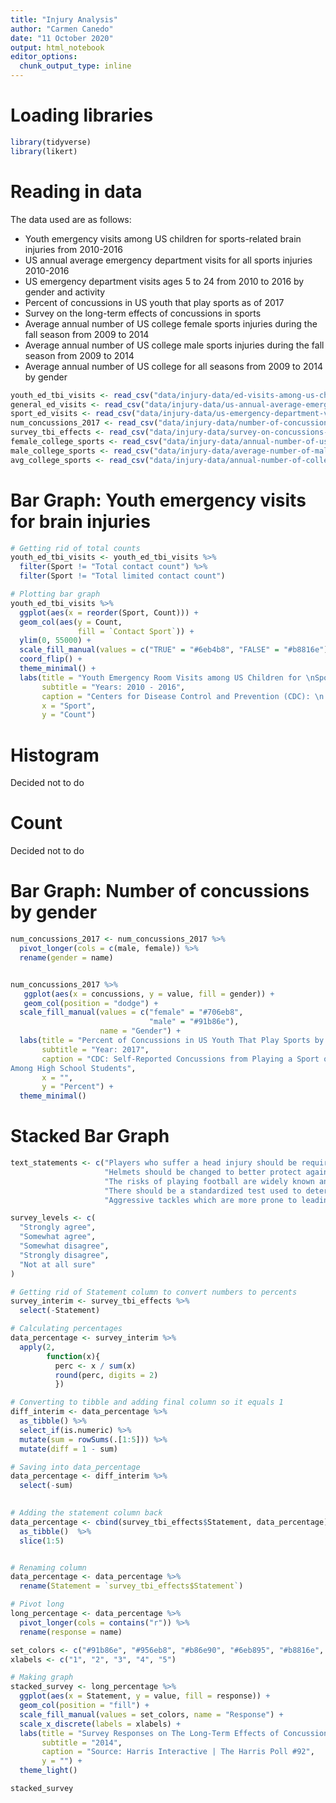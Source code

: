 ```yaml
---
title: "Injury Analysis"
author: "Carmen Canedo"
date: "11 October 2020"
output: html_notebook
editor_options: 
  chunk_output_type: inline
---
```


# Loading libraries
```r
library(tidyverse)
library(likert)
```

# Reading in data
The data used are as follows:

  + Youth emergency visits among US children for sports-related brain injuries from 2010-2016
  + US annual average emergency department visits for all sports injuries 2010-2016
  + US emergency department visits ages 5 to 24 from 2010 to 2016 by gender and activity
  + Percent of concussions in US youth that play sports as of 2017
  + Survey on the long-term effects of concussions in sports
  + Average annual number of US college female sports injuries during the fall season from 2009 to 2014
  + Average annual number of US college male sports injuries during the fall season from 2009 to 2014
  + Average annual number of US college for all seasons from 2009 to 2014 by gender
  
```r
youth_ed_tbi_visits <- read_csv("data/injury-data/ed-visits-among-us-children-for-sports-related-brain-injury-2010-2016-by-sport.csv")
general_ed_visits <- read_csv("data/injury-data/us-annual-average-emergency-department-visits-for-sports-injuries-2010-2016-by-age.csv")
sport_ed_visits <- read_csv("data/injury-data/us-emergency-department-visits-ages-5-24-2010-2016-by-gender-and-activity.csv")
num_concussions_2017 <- read_csv("data/injury-data/number-of-concussions-suffered-by-us-youth-that-played-sports-as-of-2017-by-gender.csv")
survey_tbi_effects <- read_csv("data/injury-data/survey-on-concussions-suffered-in-sports-and-long-term-brain-damage---effects-2014.csv")
female_college_sports <- read_csv("data/injury-data/annual-number-of-us-college-female-sports-injuries-during-fall-season-2009-2014.csv")
male_college_sports <- read_csv("data/injury-data/average-number-of-male-sports-injuries-during-us-college-fall-season-2009-2014.csv")
avg_college_sports <- read_csv("data/injury-data/annual-number-of-college-sports-injuries-in-the-us-by-gender-2009-2014.csv")
```

# Bar Graph: Youth emergency visits for brain injuries
```r
# Getting rid of total counts
youth_ed_tbi_visits <- youth_ed_tbi_visits %>% 
  filter(Sport != "Total contact count") %>%
  filter(Sport != "Total limited contact count")

# Plotting bar graph
youth_ed_tbi_visits %>% 
  ggplot(aes(x = reorder(Sport, Count))) +
  geom_col(aes(y = Count,
               fill = `Contact Sport`)) +
  ylim(0, 55000) +
  scale_fill_manual(values = c("TRUE" = "#6eb4b8", "FALSE" = "#b8816e")) +
  coord_flip() +
  theme_minimal() +
  labs(title = "Youth Emergency Room Visits among US Children for \nSports-Related Brain Injuries",
       subtitle = "Years: 2010 - 2016",
       caption = "Centers for Disease Control and Prevention (CDC): \n Morbidity and Mortality Weekly Report (March 2019)",
       x = "Sport",
       y = "Count")
```


# Histogram
Decided not to do

# Count
Decided not to do

# Bar Graph: Number of concussions by gender
```r
num_concussions_2017 <- num_concussions_2017 %>% 
  pivot_longer(cols = c(male, female)) %>% 
  rename(gender = name)


num_concussions_2017 %>% 
   ggplot(aes(x = concussions, y = value, fill = gender)) +
   geom_col(position = "dodge") +
  scale_fill_manual(values = c("female" = "#706eb8",
                               "male" = "#91b86e"),
                    name = "Gender") +
  labs(title = "Percent of Concussions in US Youth That Play Sports by Gender",
       subtitle = "Year: 2017",
       caption = "CDC: Self-Reported Concussions from Playing a Sport or Being Physically Active
Among High School Students",
       x = "",
       y = "Percent") +
  theme_minimal()
```

# Stacked Bar Graph
```r
text_statements <- c("Players who suffer a head injury should be required to take a minimum set amount of time off from playing to recover.",
                     "Helmets should be changed to better protect against concussions.",
                     "The risks of playing football are widely known and players participate at their own risk.",
                     "There should be a standardized test used to determine if and when injured players at all levels may return to the field.",
                     "Aggressive tackles which are more prone to leading to head injuries should be restricted in youth football.")

survey_levels <- c(
  "Strongly agree",
  "Somewhat agree",
  "Somewhat disagree",
  "Strongly disagree",
  "Not at all sure"
)
```

```r
# Getting rid of Statement column to convert numbers to percents
survey_interim <- survey_tbi_effects %>% 
  select(-Statement)

# Calculating percentages
data_percentage <- survey_interim %>% 
  apply(2,
        function(x){
          perc <- x / sum(x)
          round(perc, digits = 2)
          })

# Converting to tibble and adding final column so it equals 1
diff_interim <- data_percentage %>% 
  as_tibble() %>% 
  select_if(is.numeric) %>% 
  mutate(sum = rowSums(.[1:5])) %>% 
  mutate(diff = 1 - sum)

# Saving into data_percentage
data_percentage <- diff_interim %>% 
  select(-sum)
  

# Adding the statement column back
data_percentage <- cbind(survey_tbi_effects$Statement, data_percentage) %>% 
  as_tibble()  %>% 
  slice(1:5)


# Renaming column
data_percentage <- data_percentage %>% 
  rename(Statement = `survey_tbi_effects$Statement`)

# Pivot long
long_percentage <- data_percentage %>% 
  pivot_longer(cols = contains("r")) %>% 
  rename(response = name)

```

```r
set_colors <- c("#91b86e", "#956eb8", "#b86e90", "#6eb895", "#b8816e", "#b6b86e")
xlabels <- c("1", "2", "3", "4", "5")

# Making graph
stacked_survey <- long_percentage %>% 
  ggplot(aes(x = Statement, y = value, fill = response)) +
  geom_col(position = "fill") +
  scale_fill_manual(values = set_colors, name = "Response") +
  scale_x_discrete(labels = xlabels) +
  labs(title = "Survey Responses on The Long-Term Effects of Concussions in Sports",
       subtitle = "2014",
       caption = "Source: Harris Interactive | The Harris Poll #92",
       y = "") +
  theme_light()

stacked_survey
```
